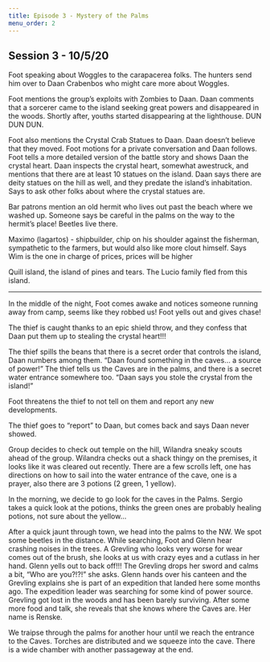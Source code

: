 ```yaml
---
title: Episode 3 - Mystery of the Palms
menu_order: 2
---
```


## Session 3 - 10/5/20

Foot speaking about Woggles to the carapacerea folks. The hunters send him over to Daan Crabenbos who might care more about Woggles.

Foot mentions the group’s exploits with Zombies to Daan. Daan comments that a sorcerer came to the island seeking great powers and disappeared in the woods. Shortly after, youths started disappearing at the lighthouse. DUN DUN DUN.

Foot also mentions the Crystal Crab Statues to Daan. Daan doesn’t believe that they moved. Foot motions for a private conversation and Daan follows. Foot tells a more detailed version of the battle story and shows Daan the crystal heart. Daan inspects the crystal heart, somewhat awestruck, and mentions that there are at least 10 statues on the island. Daan says there are deity statues on the hill as well, and they predate the island’s inhabitation. Says to ask other folks about where the crystal statues are.

Bar patrons mention an old hermit who lives out past the beach where we washed up. Someone says be careful in the palms on the way to the hermit’s place! Beetles live there.

Maximo (lagartos) - shipbuilder, chip on his shoulder against the fisherman, sympathetic to the farmers, but would also like more clout himself. Says Wim is the one in charge of prices, prices will be higher

Quill island, the island of pines and tears. The Lucio family fled from this island.

<hr>


In the middle of the night, Foot comes awake and notices someone running away from camp, seems like they robbed us! Foot yells out and gives chase!

The thief is caught thanks to an epic shield throw, and they confess that Daan put them up to stealing the crystal heart!!!

The thief spills the beans that there is a secret order that controls the island, Daan numbers among them. “Daan found something in the caves… a source of power!” The thief tells us the Caves are in the palms, and there is a secret water entrance somewhere too. “Daan says you stole the crystal from the island!”

Foot threatens the thief to not tell on them and report any new developments.

The thief goes to “report” to Daan, but comes back and says Daan never showed.

Group decides to check out temple on the hill, Wilandra sneaky scouts ahead of the group. Wilandra checks out a shack thingy on the premises, it looks like it was cleared out recently. There are a few scrolls left, one has directions on how to sail into the water entrance of the cave, one is a prayer, also there are 3 potions (2 green, 1 yellow).

In the morning, we decide to go look for the caves in the Palms. Sergio takes a quick look at the potions, thinks the green ones are probably healing potions, not sure about the yellow…

After a quick jaunt through town, we head into the palms to the NW. We spot some beetles in the distance. While searching, Foot and Glenn hear crashing noises in the trees. A Grevling who looks very worse for wear comes out of the brush, she looks at us with crazy eyes and a cutlass in her hand. Glenn yells out to back off!!! The Grevling drops her sword and calms a bit, “Who are you?!?!” she asks. Glenn hands over his canteen and the Grevling explains she is part of an expedition that landed here some months ago. The expedition leader was searching for some kind of power source. Grevling got lost in the woods and has been barely surviving. After some more food and talk, she reveals that she knows where the Caves are. Her name is Renske.

We traipse through the palms for another hour until we reach the entrance to the Caves. Torches are distributed and we squeeze into the cave. There is a wide chamber with another passageway at the end.
